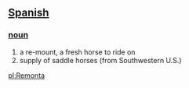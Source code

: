 == [[Spanish]] ==
=== [[noun]] ===
# a re-mount, a fresh horse to ride on
# supply of saddle horses (from Southwestern U.S.)

[[pl:Remonta]]